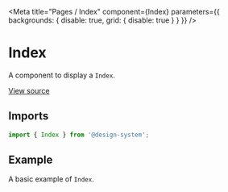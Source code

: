 
<Meta
  title="Pages / Index"
  component={Index}
  parameters={{ backgrounds: { disable: true, grid: { disable: true } } }}
/>

# Index

A component to display a `Index`.

[View source](https://github.com/actarian/design-system/tree/main/src/pages/index.tsx)

## Imports

```js
import { Index } from '@design-system';
```

## Example

A basic example of `Index`.

<Canvas>
  <Story name="Index">
    <Index />
  </Story>
</Canvas>
